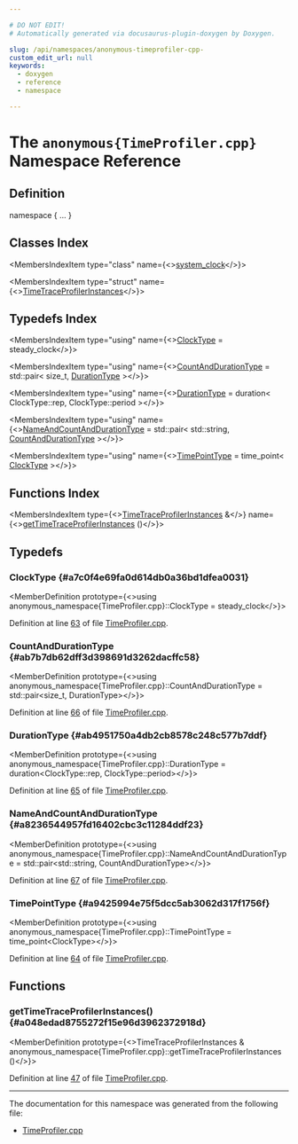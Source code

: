 ```yaml
---

# DO NOT EDIT!
# Automatically generated via docusaurus-plugin-doxygen by Doxygen.

slug: /api/namespaces/anonymous-timeprofiler-cpp-
custom_edit_url: null
keywords:
  - doxygen
  - reference
  - namespace

---
```





# The `anonymous{TimeProfiler.cpp}` Namespace Reference

<DoxygenPage pluginConfig={pluginConfig}>



## Definition

<CodeBlock>namespace &#123; ... &#125;</CodeBlock>

## Classes Index

<MembersIndex>

<MembersIndexItem
  type="class"
  name={<><a href="/docs/api/classes/anonymous-namespace-timeprofiler-cpp-/system-clock">system_clock</a></>}>
</MembersIndexItem>

<MembersIndexItem
  type="struct"
  name={<><a href="/docs/api/structs/anonymous-namespace-timeprofiler-cpp-/timetraceprofilerinstances">TimeTraceProfilerInstances</a></>}>
</MembersIndexItem>

</MembersIndex>

## Typedefs Index

<MembersIndex>

<MembersIndexItem
  type="using"
  name={<><a href="#a7c0f4e69fa0d614db0a36bd1dfea0031">ClockType</a> = steady&#95;clock</>}>
</MembersIndexItem>

<MembersIndexItem
  type="using"
  name={<><a href="#ab7b7db62dff3d398691d3262dacffc58">CountAndDurationType</a> = std::pair&lt; size&#95;t, <a href="#ab4951750a4db2cb8578c248c577b7ddf">DurationType</a> &gt;</>}>
</MembersIndexItem>

<MembersIndexItem
  type="using"
  name={<><a href="#ab4951750a4db2cb8578c248c577b7ddf">DurationType</a> = duration&lt; ClockType::rep, ClockType::period &gt;</>}>
</MembersIndexItem>

<MembersIndexItem
  type="using"
  name={<><a href="#a8236544957fd16402cbc3c11284ddf23">NameAndCountAndDurationType</a> = std::pair&lt; std::string, <a href="#ab7b7db62dff3d398691d3262dacffc58">CountAndDurationType</a> &gt;</>}>
</MembersIndexItem>

<MembersIndexItem
  type="using"
  name={<><a href="#a9425994e75f5dcc5ab3062d317f1756f">TimePointType</a> = time&#95;point&lt; <a href="#a7c0f4e69fa0d614db0a36bd1dfea0031">ClockType</a> &gt;</>}>
</MembersIndexItem>

</MembersIndex>

## Functions Index

<MembersIndex>

<MembersIndexItem
  type={<><a href="/docs/api/structs/anonymous-namespace-timeprofiler-cpp-/timetraceprofilerinstances">TimeTraceProfilerInstances</a> &amp;</>}
  name={<><a href="#a048edad8755272f15e96d3962372918d">getTimeTraceProfilerInstances</a> ()</>}>
</MembersIndexItem>

</MembersIndex>


<SectionDefinition>

## Typedefs

### ClockType {#a7c0f4e69fa0d614db0a36bd1dfea0031}

<MemberDefinition
  prototype={<>using anonymous&#95;namespace&#123;TimeProfiler.cpp&#125;::ClockType =  steady&#95;clock</>}>

Definition at line <a href="/docs/api/files/lib/lib/support/timeprofiler-cpp/#l00063">63</a> of file <a href="/docs/api/files/lib/lib/support/timeprofiler-cpp">TimeProfiler.cpp</a>.
</MemberDefinition>

### CountAndDurationType {#ab7b7db62dff3d398691d3262dacffc58}

<MemberDefinition
  prototype={<>using anonymous&#95;namespace&#123;TimeProfiler.cpp&#125;::CountAndDurationType =  std::pair&lt;size&#95;t, DurationType&gt;</>}>

Definition at line <a href="/docs/api/files/lib/lib/support/timeprofiler-cpp/#l00066">66</a> of file <a href="/docs/api/files/lib/lib/support/timeprofiler-cpp">TimeProfiler.cpp</a>.
</MemberDefinition>

### DurationType {#ab4951750a4db2cb8578c248c577b7ddf}

<MemberDefinition
  prototype={<>using anonymous&#95;namespace&#123;TimeProfiler.cpp&#125;::DurationType =  duration&lt;ClockType::rep, ClockType::period&gt;</>}>

Definition at line <a href="/docs/api/files/lib/lib/support/timeprofiler-cpp/#l00065">65</a> of file <a href="/docs/api/files/lib/lib/support/timeprofiler-cpp">TimeProfiler.cpp</a>.
</MemberDefinition>

### NameAndCountAndDurationType {#a8236544957fd16402cbc3c11284ddf23}

<MemberDefinition
  prototype={<>using anonymous&#95;namespace&#123;TimeProfiler.cpp&#125;::NameAndCountAndDurationType = 
    std::pair&lt;std::string, CountAndDurationType&gt;</>}>

Definition at line <a href="/docs/api/files/lib/lib/support/timeprofiler-cpp/#l00067">67</a> of file <a href="/docs/api/files/lib/lib/support/timeprofiler-cpp">TimeProfiler.cpp</a>.
</MemberDefinition>

### TimePointType {#a9425994e75f5dcc5ab3062d317f1756f}

<MemberDefinition
  prototype={<>using anonymous&#95;namespace&#123;TimeProfiler.cpp&#125;::TimePointType =  time&#95;point&lt;ClockType&gt;</>}>

Definition at line <a href="/docs/api/files/lib/lib/support/timeprofiler-cpp/#l00064">64</a> of file <a href="/docs/api/files/lib/lib/support/timeprofiler-cpp">TimeProfiler.cpp</a>.
</MemberDefinition>

</SectionDefinition>

<SectionDefinition>

## Functions

### getTimeTraceProfilerInstances() {#a048edad8755272f15e96d3962372918d}

<MemberDefinition
  prototype={<>TimeTraceProfilerInstances &amp; anonymous&#95;namespace&#123;TimeProfiler.cpp&#125;::getTimeTraceProfilerInstances ()</>}>

Definition at line <a href="/docs/api/files/lib/lib/support/timeprofiler-cpp/#l00047">47</a> of file <a href="/docs/api/files/lib/lib/support/timeprofiler-cpp">TimeProfiler.cpp</a>.
</MemberDefinition>

</SectionDefinition>

<hr/>

The documentation for this namespace was generated from the following file:

<ul>
<li><a href="/docs/api/files/lib/lib/support/timeprofiler-cpp">TimeProfiler.cpp</a></li>
</ul>

</DoxygenPage>

